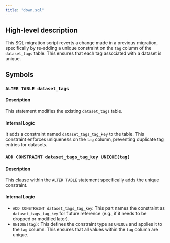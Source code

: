 ```yaml
---
title: "down.sql"
---
```


## High-level description
This SQL migration script reverts a change made in a previous migration, specifically by re-adding a unique constraint on the `tag` column of the `dataset_tags` table. This ensures that each tag associated with a dataset is unique.

## Symbols

### `ALTER TABLE dataset_tags`
#### Description
This statement modifies the existing `dataset_tags` table.

#### Internal Logic
It adds a constraint named `dataset_tags_tag_key` to the table. This constraint enforces uniqueness on the `tag` column, preventing duplicate tag entries for datasets. 

### `ADD CONSTRAINT dataset_tags_tag_key UNIQUE(tag)`
#### Description
This clause within the `ALTER TABLE` statement specifically adds the unique constraint.

#### Internal Logic
- `ADD CONSTRAINT dataset_tags_tag_key`: This part names the constraint as `dataset_tags_tag_key` for future reference (e.g., if it needs to be dropped or modified later).
- `UNIQUE(tag)`: This defines the constraint type as `UNIQUE` and applies it to the `tag` column. This ensures that all values within the `tag` column are unique.
